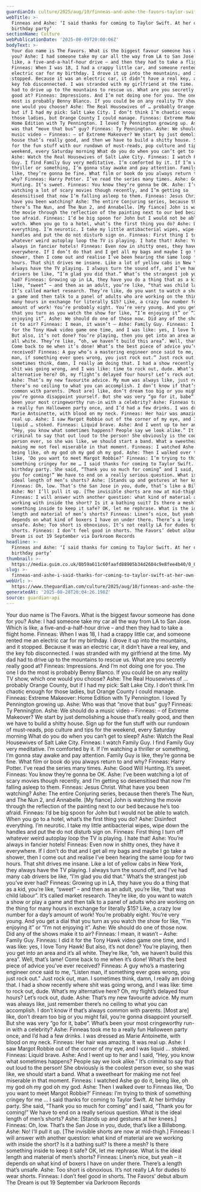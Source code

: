 ```yaml
---
guardianId: culture/2025/aug/10/finneas-and-ashe-the-favors-taylor-swift
webTitle: >-
  Finneas and Ashe: ‘I said thanks for coming to Taylor Swift. At her own
  birthday party’
sectionName: Culture
webPublicationDate: '2025-08-09T20:00:06Z'
bodyText: >-
  Your duo name is The Favors. What is the biggest favour someone has done for
  you? Ashe: I had someone take my car all the way from LA to San Jose. Which is
  like, a five-and-a-half-hour drive – and then they had to take a flight home.
  Finneas: When I was 18, I had a crappy little car, and someone rented me an
  electric car for my birthday. I drove it up into the mountains, and it
  stopped. Because it was an electric car, it didn’t have a real key, and the
  key fob disconnected. I was stranded with my girlfriend at the time. My dad
  had to drive up to the mountains to rescue us. What are you secretly really
  good at? Finneas: Impressions. And I’m not doing one for you. The one I do the
  most is probably Benny Blanco. If you could be on any reality TV show, which
  one would you choose? Ashe: The Real Housewives of … probably Orange County,
  but if I had my pick: Salt Lake City. I don’t think I’m chaotic enough for
  those ladies, but Orange County I could manage. Finneas: Extreme Makeover:
  Home Edition with Ty Pennington. I loved Ty Pennington growing up. Ashe: Who
  was that “move that bus” guy? Finneas: Ty Pennington. Ashe: We should do a
  music video – Finneas: – of Extreme Makeover? We start by just demolishing a
  house that’s really good, and then we have to build a shitty house. Sign up
  for the fun stuff with our rundown of must-reads, pop culture and tips for the
  weekend, every Saturday morning What do you do when you can’t get to sleep?
  Ashe: Watch the Real Housewives of Salt Lake City. Finneas: I watch Family
  Guy. I find Family Guy very meditative. I’m comforted by it. If I’m watching a
  thriller or something, I’m gonna stay awake and pay attention. Family Guy is
  like, they’re gonna be fine. What film or book do you always return to and
  why? Finneas: Harry Potter. I’ve read the series many times. Ashe: Good Will
  Hunting. It’s sweet. Finneas: You know they’re gonna be OK. Ashe: I’ve been
  watching a lot of scary movies though recently, and I’m getting so
  desensitised that now I’m falling asleep to them. Finneas: Jesus Christ. What
  have you been watching? Ashe: The entire Conjuring series, because then
  there’s The Nun, and The Nun 2, and Annabelle. [My fiance] John is watching
  the movie through the reflection of the painting next to our bed because he’s
  too afraid. Finneas: I’d be big spoon for John but I would not be able to
  watch. When you go to a hotel, what’s the first thing you do? Ashe: Disinfect
  everything. I’m neurotic. I take my little antibacterial wipes, wipe down the
  handles and put the do not disturb sign on. Finneas: First thing I turn off
  whatever weird autoplay loop the TV is playing. I hate that! Ashe: You’re
  always in fancier hotels! Finneas: Even now in shitty ones, they have it
  everywhere. If I don’t do that and I get all my bags and maybe I go take a
  shower, then I come out and realise I’ve been hearing the same loop for two
  hours. That shit drives me insane. Like a lot of yellow cabs in New York, they
  always have the TV playing. I always turn the sound off, and I’ve had many cab
  drivers be like, “I’m glad you did that.” What’s the strangest job you’ve ever
  had? Finneas: Growing up in LA, they have you do a thing that as a kid, you’re
  like, “sweet” – and then as an adult, you’re like, “that was child labour”.
  It’s called market research. They’re like, do you want to watch a show or play
  a game and then talk to a panel of adults who are working on the thing for
  many hours in exchange for literally $15? Like, a crazy low number for a day’s
  amount of work! You’re probably eight. You’re very young. And you get a dial
  that you turn as you watch the show for like, “I’m enjoying it” or “I’m not
  enjoying it”. Ashe: We should do one of those now. Did any of the shows make
  it to air? Finneas: I mean, it wasn’t – Ashe: Family Guy. Finneas: I did it
  for the Tony Hawk video game one time, and I was like: yes, I love Tony Hawk!
  But also, it’s not done? You’re playing, then you get into an area and it’s
  all white. They’re like, “oh, we haven’t build this area”. Well, that’s lame!
  Come back to me when it’s done! What’s the best piece of advice you’ve ever
  received? Finneas: A guy who’s a mastering engineer once said to me, “Listen
  man, if something ever goes wrong, you just rock out.” Just rock out, man. I
  sometimes think, damn, I really am doing that. I had a show recently where
  shit was going wrong, and I was like: time to rock out, dude. What’s my
  alternative here? Oh, my flight’s delayed four hours? Let’s rock out, dude.
  Ashe: That’s my new favourite advice. My mum was always like, just remember
  there’s no ceiling to what you can accomplish. I don’t know if that’s always
  common with parents. [Most are] like, don’t dream too big or you might fail,
  you’re gonna disappoint yourself. But she was very “go for it, babe”. What’s
  been your most cringeworthy run-in with a celebrity? Ashe: Finneas took me to
  a really fun Halloween party once, and I’d had a few drinks. I was dressed as
  Marie Antoinette, with blood on my neck. Finneas: Her hair was amazing. It was
  real up. Ashe: I saw Margot Robbie out of the corner of my eye, and I was
  liquid … stoked. Finneas: Liquid brave. Ashe: And I went up to her and I said,
  “Hey, you know what sometimes happens? People say we look alike.” It’s
  criminal to say that out loud to the person! She obviously is the coolest
  person ever, so she was like, we should start a band. What a sweetheart for
  making me not feel miserable in that moment. Finneas: I watched Ashe go do it,
  being like, oh my god oh my god oh my god. Ashe: Then I walked over to Finneas
  like, ‘Do you want to meet Margot Robbie?’ Finneas: I’m trying to think of
  something cringey for me … I said thanks for coming to Taylor Swift. At her
  birthday party. She said, “Thank you so much for coming” and I said, “Thank
  you for coming!” We have to end on a really serious question. What is the
  ideal length of men’s shorts? Ashe: [Stands up and gestures at her knees.]
  Finneas: Oh, low. That’s the San Jose in you, dude, that’s like a Billabong.
  Ashe: No! I’ll pull it up. [The invisible shorts are now at mid-thigh.]
  Finneas: I will answer with another question: what kind of material are we
  working with inside the short? Is it a bathing suit? Is there a mesh? Is there
  something inside to keep it safe? OK, let me rephrase. What is the ideal
  length and material of men’s shorts? Finneas: Linen’s nice, but yeah – it
  depends on what kind of boxers I have on under there. There’s a length that’s
  unsafe. Ashe: Too short is obnoxious. It’s not really LA for dudes to wear
  shorts. Finneas: I don’t feel good in shorts. The Favors’ debut album The
  Dream is out 19 September via Darkroom Records
headline: >-
  Finneas and Ashe: ‘I said thanks for coming to Taylor Swift. At her own
  birthday party’
thumbnail: >-
  https://media.guim.co.uk/0b59a611c60faafd88905b34d2604c9e8fee4b40/0_0_1965_1571/500.jpg
slug: >-
  finneas-and-ashe-i-said-thanks-for-coming-to-taylor-swift-at-her-own-birthday-party
webUrl: >-
  https://www.theguardian.com/culture/2025/aug/10/finneas-and-ashe-the-favors-taylor-swift
generatedAt: '2025-08-28T20:04:26.198Z'
source: guardian-api
---
```

Your duo name is The Favors. What is the biggest favour someone has done for you? Ashe: I had someone take my car all the way from LA to San Jose. Which is like, a five-and-a-half-hour drive – and then they had to take a flight home. Finneas: When I was 18, I had a crappy little car, and someone rented me an electric car for my birthday. I drove it up into the mountains, and it stopped. Because it was an electric car, it didn’t have a real key, and the key fob disconnected. I was stranded with my girlfriend at the time. My dad had to drive up to the mountains to rescue us. What are you secretly really good at? Finneas: Impressions. And I’m not doing one for you. The one I do the most is probably Benny Blanco. If you could be on any reality TV show, which one would you choose? Ashe: The Real Housewives of … probably Orange County, but if I had my pick: Salt Lake City. I don’t think I’m chaotic enough for those ladies, but Orange County I could manage. Finneas: Extreme Makeover: Home Edition with Ty Pennington. I loved Ty Pennington growing up. Ashe: Who was that “move that bus” guy? Finneas: Ty Pennington. Ashe: We should do a music video – Finneas: – of Extreme Makeover? We start by just demolishing a house that’s really good, and then we have to build a shitty house. Sign up for the fun stuff with our rundown of must-reads, pop culture and tips for the weekend, every Saturday morning What do you do when you can’t get to sleep? Ashe: Watch the Real Housewives of Salt Lake City. Finneas: I watch Family Guy. I find Family Guy very meditative. I’m comforted by it. If I’m watching a thriller or something, I’m gonna stay awake and pay attention. Family Guy is like, they’re gonna be fine. What film or book do you always return to and why? Finneas: Harry Potter. I’ve read the series many times. Ashe: Good Will Hunting. It’s sweet. Finneas: You know they’re gonna be OK. Ashe: I’ve been watching a lot of scary movies though recently, and I’m getting so desensitised that now I’m falling asleep to them. Finneas: Jesus Christ. What have you been watching? Ashe: The entire Conjuring series, because then there’s The Nun, and The Nun 2, and Annabelle. [My fiance] John is watching the movie through the reflection of the painting next to our bed because he’s too afraid. Finneas: I’d be big spoon for John but I would not be able to watch. When you go to a hotel, what’s the first thing you do? Ashe: Disinfect everything. I’m neurotic. I take my little antibacterial wipes, wipe down the handles and put the do not disturb sign on. Finneas: First thing I turn off whatever weird autoplay loop the TV is playing. I hate that! Ashe: You’re always in fancier hotels! Finneas: Even now in shitty ones, they have it everywhere. If I don’t do that and I get all my bags and maybe I go take a shower, then I come out and realise I’ve been hearing the same loop for two hours. That shit drives me insane. Like a lot of yellow cabs in New York, they always have the TV playing. I always turn the sound off, and I’ve had many cab drivers be like, “I’m glad you did that.” What’s the strangest job you’ve ever had? Finneas: Growing up in LA, they have you do a thing that as a kid, you’re like, “sweet” – and then as an adult, you’re like, “that was child labour”. It’s called market research. They’re like, do you want to watch a show or play a game and then talk to a panel of adults who are working on the thing for many hours in exchange for literally $15? Like, a crazy low number for a day’s amount of work! You’re probably eight. You’re very young. And you get a dial that you turn as you watch the show for like, “I’m enjoying it” or “I’m not enjoying it”. Ashe: We should do one of those now. Did any of the shows make it to air? Finneas: I mean, it wasn’t – Ashe: Family Guy. Finneas: I did it for the Tony Hawk video game one time, and I was like: yes, I love Tony Hawk! But also, it’s not done? You’re playing, then you get into an area and it’s all white. They’re like, “oh, we haven’t build this area”. Well, that’s lame! Come back to me when it’s done! What’s the best piece of advice you’ve ever received? Finneas: A guy who’s a mastering engineer once said to me, “Listen man, if something ever goes wrong, you just rock out.” Just rock out, man. I sometimes think, damn, I really am doing that. I had a show recently where shit was going wrong, and I was like: time to rock out, dude. What’s my alternative here? Oh, my flight’s delayed four hours? Let’s rock out, dude. Ashe: That’s my new favourite advice. My mum was always like, just remember there’s no ceiling to what you can accomplish. I don’t know if that’s always common with parents. [Most are] like, don’t dream too big or you might fail, you’re gonna disappoint yourself. But she was very “go for it, babe”. What’s been your most cringeworthy run-in with a celebrity? Ashe: Finneas took me to a really fun Halloween party once, and I’d had a few drinks. I was dressed as Marie Antoinette, with blood on my neck. Finneas: Her hair was amazing. It was real up. Ashe: I saw Margot Robbie out of the corner of my eye, and I was liquid … stoked. Finneas: Liquid brave. Ashe: And I went up to her and I said, “Hey, you know what sometimes happens? People say we look alike.” It’s criminal to say that out loud to the person! She obviously is the coolest person ever, so she was like, we should start a band. What a sweetheart for making me not feel miserable in that moment. Finneas: I watched Ashe go do it, being like, oh my god oh my god oh my god. Ashe: Then I walked over to Finneas like, ‘Do you want to meet Margot Robbie?’ Finneas: I’m trying to think of something cringey for me … I said thanks for coming to Taylor Swift. At her birthday party. She said, “Thank you so much for coming” and I said, “Thank you for coming!” We have to end on a really serious question. What is the ideal length of men’s shorts? Ashe: [Stands up and gestures at her knees.] Finneas: Oh, low. That’s the San Jose in you, dude, that’s like a Billabong. Ashe: No! I’ll pull it up. [The invisible shorts are now at mid-thigh.] Finneas: I will answer with another question: what kind of material are we working with inside the short? Is it a bathing suit? Is there a mesh? Is there something inside to keep it safe? OK, let me rephrase. What is the ideal length and material of men’s shorts? Finneas: Linen’s nice, but yeah – it depends on what kind of boxers I have on under there. There’s a length that’s unsafe. Ashe: Too short is obnoxious. It’s not really LA for dudes to wear shorts. Finneas: I don’t feel good in shorts. The Favors’ debut album The Dream is out 19 September via Darkroom Records
